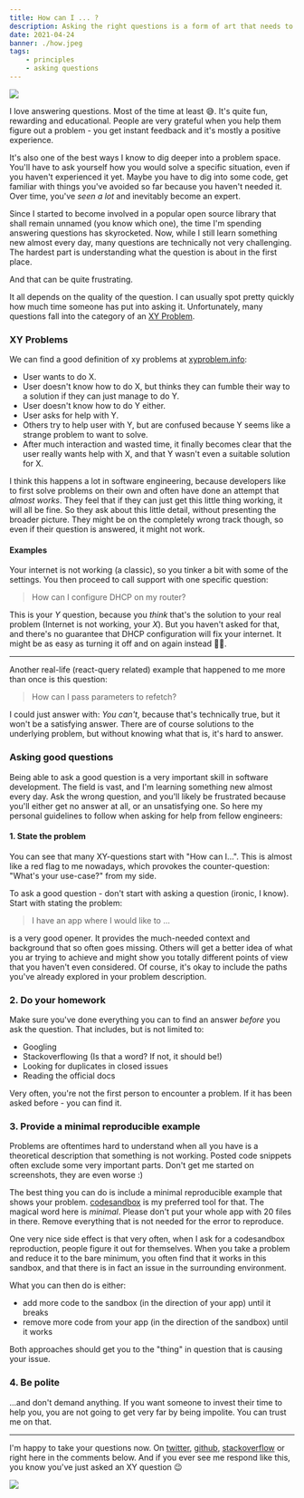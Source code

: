```yaml
---
title: How can I ... ?
description: Asking the right questions is a form of art that needs to be mastered.
date: 2021-04-24
banner: ./how.jpeg
tags:
    - principles
    - asking questions
---
```



<img src="./how.jpeg" />

<Attribution name="Emily Morter" url="https://unsplash.com/@emilymorter" />

I love answering questions. Most of the time at least 😅. It's quite fun, rewarding and educational. People are very grateful when you help them figure out a problem - you get instant feedback and it's mostly a positive experience.

It's also one of the best ways I know to dig deeper into a problem space. You'll have to ask yourself how you would solve a specific situation, even if you haven't experienced it yet. Maybe you have to dig into some code, get familiar with things you've avoided so far because you haven't needed it. Over time, you've _seen a lot_ and inevitably become an expert.

Since I started to become involved in a popular open source library that shall remain unnamed (you know which one), the time I'm spending answering questions has skyrocketed. Now, while I still learn something new almost every day, many questions are technically not very challenging. The hardest part is understanding what the question is about in the first place.

And that can be quite frustrating.

It all depends on the quality of the question. I can usually spot pretty quickly how much time someone has put into asking it. Unfortunately, many questions fall into the category of an [XY Problem](https://en.wikipedia.org/wiki/XY_problem).

### XY Problems

We can find a good definition of xy problems at [xyproblem.info](https://xyproblem.info/):

-   User wants to do X.
-   User doesn't know how to do X, but thinks they can fumble their way to a solution if they can just manage to do Y.
-   User doesn't know how to do Y either.
-   User asks for help with Y.
-   Others try to help user with Y, but are confused because Y seems like a strange problem to want to solve.
-   After much interaction and wasted time, it finally becomes clear that the user really wants help with X, and that Y wasn't even a suitable solution for X.

I think this happens a lot in software engineering, because developers like to first solve problems on their own and often have done an attempt that _almost works_. They feel that if they can just get this little thing working, it will all be fine. So they ask about this little detail, without presenting the broader picture. They might be on the completely wrong track though, so even if their question is answered, it might not work.

#### Examples

Your internet is not working (a classic), so you tinker a bit with some of the settings. You then proceed to call support with one specific question:

> How can I configure DHCP on my router?

This is your _Y_ question, because you _think_ that's the solution to your real problem (Internet is not working, your _X_). But you haven't asked for that, and there's no guarantee that DHCP configuration will fix your internet. It might be as easy as turning it off and on again instead 🤷‍♂️.

---

Another real-life (react-query related) example that happened to me more than once is this question:

> How can I pass parameters to refetch?

I could just answer with: _You can't_, because that's technically true, but it won't be a satisfying answer. There are of course solutions to the underlying problem, but without knowing what that is, it's hard to answer.

### Asking good questions

Being able to ask a good question is a very important skill in software development. The field is vast, and I'm learning something new almost every day. Ask the wrong question, and you'll likely be frustrated because you'll either get no answer at all, or an unsatisfying one. So here my personal guidelines to follow when asking for help from fellow engineers:

#### 1. State the problem

You can see that many XY-questions start with "How can I...". This is almost like a red flag to me nowadays, which provokes the counter-question: "What's your use-case?" from my side.

To ask a good question - don't start with asking a question (ironic, I know). Start with stating the problem:

> I have an app where I would like to ...

is a very good opener. It provides the much-needed context and background that so often goes missing. Others will get a better idea of what you ar trying to achieve and might show you totally different points of view that you haven't even considered. Of course, it's okay to include the paths you've already explored in your problem description.

### 2. Do your homework

Make sure you've done everything you can to find an answer _before_ you ask the question. That includes, but is not limited to:

-   Googling
-   Stackoverflowing (Is that a word? If not, it should be!)
-   Looking for duplicates in closed issues
-   Reading the official docs

Very often, you're not the first person to encounter a problem. If it has been asked before - you can find it.

### 3. Provide a minimal reproducible example

Problems are oftentimes hard to understand when all you have is a theoretical description that something is not working. Posted code snippets often exclude some very important parts. Don't get me started on screenshots, they are even worse :)

The best thing you can do is include a minimal reproducible example that shows your problem. [codesandbox](http://codesandbox.io/) is my preferred tool for that. The magical word here is _minimal_. Please don't put your whole app with 20 files in there. Remove everything that is not needed for the error to reproduce.

One very nice side effect is that very often, when I ask for a codesandbox reproduction, people figure it out for themselves. When you take a problem and reduce it to the bare minimum, you often find that it works in this sandbox, and that there is in fact an issue in the surrounding environment.

What you can then do is either:

-   add more code to the sandbox (in the direction of your app) until it breaks
-   remove more code from your app (in the direction of the sandbox) until it works

Both approaches should get you to the "thing" in question that is causing your issue.

### 4. Be polite

...and don't demand anything. If you want someone to invest their time to help you, you are not going to get very far by being impolite. You can trust me on that.

---

I'm happy to take your questions now. On [twitter](https://twitter.com/tkdodo), [github](https://github.com/tkdodo), [stackoverflow](https://stackoverflow.com/users/8405310/tkdodo) or right here in the comments below. And if you ever see me respond like this, you know you've just asked an XY question 😉

<img src="./use-case.png" />

<Comments withSeparator={false} />
